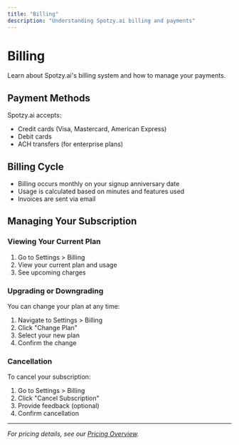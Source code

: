 ```yaml
---
title: "Billing"
description: "Understanding Spotzy.ai billing and payments"
---
```


# Billing

Learn about Spotzy.ai's billing system and how to manage your payments.

## Payment Methods

Spotzy.ai accepts:

- Credit cards (Visa, Mastercard, American Express)
- Debit cards
- ACH transfers (for enterprise plans)

## Billing Cycle

- Billing occurs monthly on your signup anniversary date
- Usage is calculated based on minutes and features used
- Invoices are sent via email

## Managing Your Subscription

### Viewing Your Current Plan

1. Go to Settings > Billing
2. View your current plan and usage
3. See upcoming charges

### Upgrading or Downgrading

You can change your plan at any time:

1. Navigate to Settings > Billing
2. Click "Change Plan"
3. Select your new plan
4. Confirm the change

### Cancellation

To cancel your subscription:

1. Go to Settings > Billing
2. Click "Cancel Subscription"
3. Provide feedback (optional)
4. Confirm cancellation

---

*For pricing details, see our [Pricing Overview](/docs/pricing/overview).*
